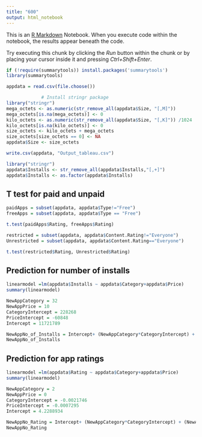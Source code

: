 ---
title: "600"
output: html_notebook
---

This is an [R Markdown](http://rmarkdown.rstudio.com) Notebook. When you execute code within the notebook, the results appear beneath the code. 

Try executing this chunk by clicking the *Run* button within the chunk or by placing your cursor inside it and pressing *Ctrl+Shift+Enter*. 

```{r}
if (!require(summarytools)) install.packages('summarytools')
library(summarytools) 
```
```{r}
appdata = read.csv(file.choose())
```
```{r}
             # Install stringr package
library("stringr")
mega_octets <- as.numeric(str_remove_all(appdata$Size, "[,M]"))   
mega_octets[is.na(mega_octets)] <- 0
kilo_octets <- as.numeric(str_remove_all(appdata$Size, "[,K]")) /1024 
kilo_octets[is.na(kilo_octets)] <- 0
size_octets <- kilo_octets + mega_octets
size_octets[size_octets == 0] <- NA
appdata$Size <- size_octets

```
```{r}

write.csv(appdata, "Output_tableau.csv")

```

```{r}
library("stringr")
appdata$Installs <- str_remove_all(appdata$Installs,"[,+]")
appdata$Installs <- as.factor(appdata$Installs)
```


## T test for paid and unpaid 
```{r}
paidApps = subset(appdata, appdata$Type!="Free")
freeApps = subset(appdata, appdata$Type == "Free")

```
```{r}
t.test(paidApps$Rating, freeApps$Rating)
```

```{r}
restricted = subset(appdata, appdata$Content.Rating!="Everyone")
Unrestricted = subset(appdata, appdata$Content.Rating=="Everyone")

```

```{r}

t.test(restricted$Rating, Unrestricted$Rating)

```
## Prediction for number of installs
```{r}
linearmodel =lm(appdata$Installs ~ appdata$Category+appdata$Price)
summary(linearmodel)
```
```{r}
NewAppCategory = 32
NewAppPrice = 10
CategoryIntercept = 228268      
PriceIntercept = -60848      
Intercept = 11721789    

NewAppNo_of_Installs = Intercept+ (NewAppCategory*CategoryIntercept) + (NewAppPrice*PriceIntercept)
NewAppNo_of_Installs
```
## Prediction for app ratings
```{r}
linearmodel =lm(appdata$Rating ~ appdata$Category+appdata$Price)
summary(linearmodel)
```
```{r}
NewAppCategory = 2
NewAppPrice = 0
CategoryIntercept = -0.0021746      
PriceIntercept = -0.0007295      
Intercept = 4.2288934   

NewAppNo_Rating = Intercept+ (NewAppCategory*CategoryIntercept) + (NewAppPrice*PriceIntercept)
NewAppNo_Rating
```
